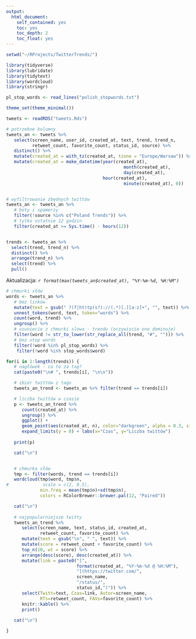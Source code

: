 ```yaml
---
output: 
  html_document: 
    self_contained: yes
    toc: yes
    toc_depth: 2
    toc_float: yes
---
```

```r
setwd("~/RProjects/TwitterTrends/")

library(tidyverse)
library(lubridate)
library(tidytext)
library(wordcloud)
library(stringr)

pl_stop_words <- read_lines("polish_stopwords.txt")

theme_set(theme_minimal())
```

```r
tweets <- readRDS("tweets.Rds")
```

```r
# potrzebne kolumny
tweets_an <- tweets %>%
   select(screen_name, user_id, created_at, text, trend, trend_n,
          retweet_count, favorite_count, status_id, source) %>%
   distinct() %>%
   mutate(created_at = with_tz(created_at, tzone = "Europe/Warsaw")) %>%
   mutate(created_at = make_datetime(year(created_at),
   											 month(created_at),
   											 day(created_at),
                                     hour(created_at),
   											 minute(created_at), 0))


# wyfiltrowanie zbędnych twittów
tweets_an <- tweets_an %>%
   # boty i spamerzy
   filter(!source %in% c("Poland Trends")) %>%
   # tylko ostatnie 12 godzin
   filter(created_at >= Sys.time() - hours(12)) 


trends <- tweets_an %>%
  select(trend, trend_n) %>%
  distinct() %>%
  arrange(trend_n) %>%
  select(trend) %>%
  pull()
```

Aktualizacja: *`r format(max(tweets_an$created_at), "%Y-%m-%d, %H:%M")`*


```r
# chmurki słów
words <- tweets_an %>%
   # bez linków
   mutate(text = gsub(" ?(f|ht)tp(s?)://(.*)[.][a-z]+", "", text)) %>%
   unnest_tokens(word, text, token="words") %>%
   count(word, trend) %>%
   ungroup() %>%
   # usuniecie z chmurki slowa - trendu (oczywiscie ono dominuje)
   filter(word != str_to_lower(str_replace_all(trend, "#", ""))) %>%
   # bez stop words
   filter(!word %in% pl_stop_words) %>%
	filter(!word %in% stop_words$word)
```

```r
for(i in 1:length(trends)) {
   # nagłówek - co to za tag?
   cat(paste0("\n# ", trends[i], "\n\n"))

   # zbiór twittów z tagu
   tweets_an_trend <- tweets_an %>% filter(trend == trends[i]) 

   # liczba twittów w czasie
   p <- tweets_an_trend %>%
      count(created_at) %>%
      ungroup() %>%
      ggplot() +
      geom_point(aes(created_at, n), color="darkgreen", alpha = 0.3, size = 3) +
      expand_limits(y = 0) + labs(x="Czas", y="Liczba twittów")
   
   print(p)

   cat("\n")


   # chmurka słów
   tmp <- filter(words, trend == trends[i])
   wordcloud(tmp$word, tmp$n,
#             scale = c(2, 0.5),
             min.freq = mean(tmp$n)+sd(tmp$n),
             colors = RColorBrewer::brewer.pal(12, "Paired"))

   cat("\n")
   
   # najpopularniejsze twitty
   tweets_an_trend %>%
      select(screen_name, text, status_id, created_at,
             retweet_count, favorite_count) %>%
      mutate(text = gsub("\n", " ", text)) %>%
      mutate(score = retweet_count + favorite_count) %>%
      top_n(10, wt = score) %>%
      arrange(desc(score), desc(created_at)) %>%
      mutate(link = paste0("[",
                           format(created_at, "%Y-%m-%d @ %H:%M"),
                           "](https://twitter.com/",
                           screen_name,
                           "/status/",
                           status_id,")")) %>%
      select(Twitt=text, Czas=link, Autor=screen_name,
             RTs=retweet_count, FAVs=favorite_count) %>%
      knitr::kable() %>%
      print()
   
   cat("\n")

}
```
